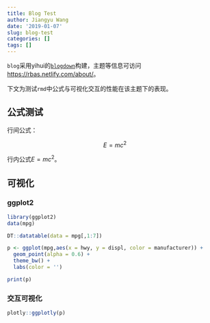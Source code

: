 ```yaml
---
title: Blog Test
author: Jiangyu Wang
date: '2019-01-07'
slug: blog-test
categories: []
tags: []
---
```


`blog`采用yihui的[`blogdown`](https://github.com/rstudio/blogdown)构建，主题等信息可访问[https://rbas.netlify.com/about/](https://rbas.netlify.com/about/)。

下文为测试`rmd`中公式与可视化交互的性能在该主题下的表现。

## 公式测试

行间公式：

$$
E = mc^2
$$

行内公式$E=mc^2$。

## 可视化

### ggplot2

```r
library(ggplot2)
data(mpg)

DT::datatable(data = mpg[,1:7])

p <- ggplot(mpg,aes(x = hwy, y = displ, color = manufacturer)) + 
  geom_point(alpha = 0.6) + 
  theme_bw() + 
  labs(color = '')

print(p)
```

### 交互可视化

```r
plotly::ggplotly(p)
```

